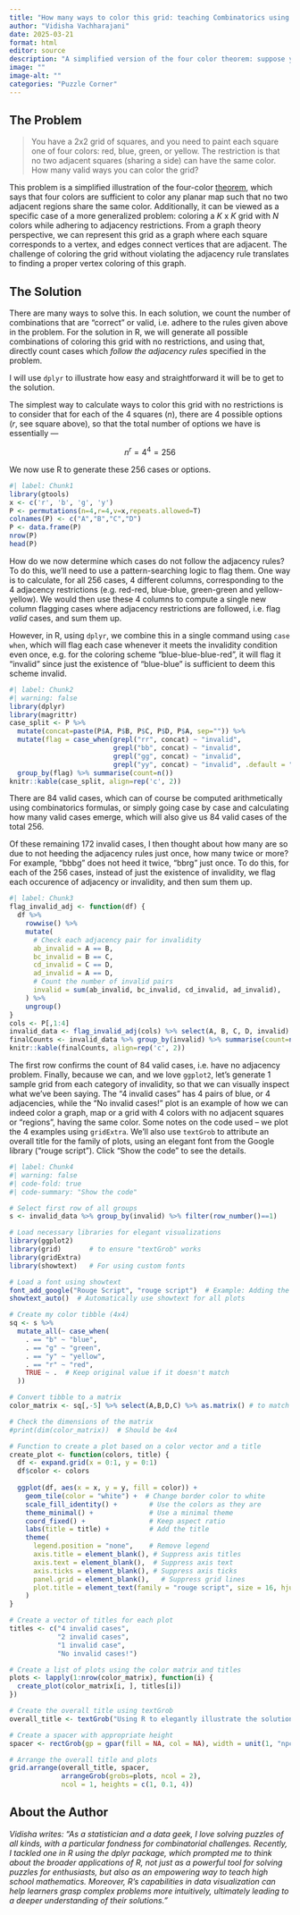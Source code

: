 ```yaml
---
title: "How many ways to color this grid: teaching Combinatorics using R"
author: "Vidisha Vachharajani"
date: 2025-03-21
format: html
editor: source
description: "A simplified version of the four color theorem: suppose you have a 2x2 grid of squares, and you need to paint each square one of four colors: red, blue, green, or yellow. The restriction is that no two adjacent squares (sharing a side) can have the same color. How many valid ways you can color the grid"
image: ""
image-alt: ""
categories: "Puzzle Corner"
---
```


## The Problem

> You have a 2x2 grid of squares, and you need to paint each square one of four colors: red, blue, green, or yellow. The restriction is that no two adjacent squares (sharing a side) can have the same color. How many valid ways you can color the grid?

This problem is a simplified illustration of the four-color [theorem](https://en.wikipedia.org/wiki/Four_color_theorem), which says that four colors are sufficient to color any planar map such that no two adjacent regions share the same color. Additionally, it can be viewed as a specific case of a more generalized problem: coloring a $K$ x $K$ grid with $N$ colors while adhering to adjacency restrictions. From a graph theory perspective, we can represent this grid as a graph where each square corresponds to a vertex, and edges connect vertices that are adjacent. The challenge of coloring the grid without violating the adjacency rule translates to finding a proper vertex coloring of this graph.

## The Solution

There are many ways to solve this. In each solution, we count the number of combinations that are "correct" or valid, i.e. adhere to the rules given above in the problem. For the solution in R, we will generate all possible combinations of coloring this grid with no restrictions, and using that, directly count cases which *follow the adjacency rules* specified in the problem.

I will use `dplyr` to illustrate how easy and straightforward it will be to get to the solution.

The simplest way to calculate ways to color this grid with no restrictions is to consider that for each of the $4$ squares ($n$), there are $4$ possible options ($r$, see square above), so that the total number of options we have is essentially —

$$
n^r = 4^4 = 256
$$

We now use R to generate these $256$ cases or options.

```r
#| label: Chunk1
library(gtools)
x <- c('r', 'b', 'g', 'y')
P <- permutations(n=4,r=4,v=x,repeats.allowed=T) 
colnames(P) <- c("A","B","C","D")
P <- data.frame(P)
nrow(P)
head(P)
```

How do we now determine which cases do not follow the adjacency rules? To do this, we'll need to use a pattern-searching logic to flag them. One way is to calculate, for all $256$ cases, $4$ different columns, corresponding to the $4$ adjacency restrictions (e.g. red-red, blue-blue, green-green and yellow-yellow). We would then use these $4$ columns to compute a single new column flagging cases where adjacency restrictions are followed, i.e. flag *valid* cases, and sum them up.

However, in R, using `dplyr`, we combine this in a single command using `case when`, which will flag each case whenever it meets the invalidity condition even once, e.g. for the coloring scheme "blue-blue-blue-red", it will flag it "invalid" since just the existence of "blue-blue" is sufficient to deem this scheme invalid.

```r
#| label: Chunk2
#| warning: false
library(dplyr)
library(magrittr)
case_split <- P %>% 
  mutate(concat=paste(P$A, P$B, P$C, P$D, P$A, sep="")) %>%
  mutate(flag = case_when(grepl("rr", concat) ~ "invalid", 
                          grepl("bb", concat) ~ "invalid", 
                          grepl("gg", concat) ~ "invalid", 
                          grepl("yy", concat) ~ "invalid", .default = "valid")) %>%
  group_by(flag) %>% summarise(count=n())
knitr::kable(case_split, align=rep('c', 2))
```

There are $84$ valid cases, which can of course be computed arithmetically using combinatorics formulas, or simply going case by case and calculating how many valid cases emerge, which will also give us $84$ valid cases of the total $256$.

Of these remaining $172$ invalid cases, I then thought about how many are so due to not heeding the adjacency rules just once, how many twice or more? For example, "bbbg" does not heed it twice, "bbrg" just once. To do this, for each of the $256$ cases, instead of just the existence of invalidity, we flag each occurence of adjacency or invalidity, and then sum them up.

```r
#| label: Chunk3
flag_invalid_adj <- function(df) {
  df %>%
    rowwise() %>%
    mutate(
      # Check each adjacency pair for invalidity
      ab_invalid = A == B,
      bc_invalid = B == C,
      cd_invalid = C == D,
      ad_invalid = A == D,
      # Count the number of invalid pairs
      invalid = sum(ab_invalid, bc_invalid, cd_invalid, ad_invalid),
    ) %>%
    ungroup() 
}
cols <- P[,1:4]
invalid_data <- flag_invalid_adj(cols) %>% select(A, B, C, D, invalid)
finalCounts <- invalid_data %>% group_by(invalid) %>% summarise(count=n())
knitr::kable(finalCounts, align=rep('c', 2))
```

The first row confirms the count of $84$ valid cases, i.e. have no adjacency problem. Finally, because we can, and we love `ggplot2`, let's generate 1 sample grid from each category of invalidity, so that we can visually inspect what we've been saying. The "4 invalid cases" has 4 pairs of blue, or 4 adjacencies, while the "No invalid cases!" plot is an example of how we can indeed color a graph, map or a grid with 4 colors with no adjacent squares or "regions", having the same color. Some notes on the code used – we plot the 4 examples using `gridExtra`. We'll also use `textGrob` to attribute an overall title for the family of plots, using an elegant font from the Google library ("rouge script"). Click "Show the code" to see the details.

```r
#| label: Chunk4
#| warning: false
#| code-fold: true
#| code-summary: "Show the code"

# Select first row of all groups
s <- invalid_data %>% group_by(invalid) %>% filter(row_number()==1)

# Load necessary libraries for elegant visualizations
library(ggplot2)
library(grid)       # to ensure "textGrob" works
library(gridExtra)  
library(showtext)   # For using custom fonts

# Load a font using showtext
font_add_google("Rouge Script", "rouge script")  # Example: Adding the "Lobster" font
showtext_auto()  # Automatically use showtext for all plots

# Create my color tibble (4x4)
sq <- s %>% 
  mutate_all(~ case_when(
    . == "b" ~ "blue",
    . == "g" ~ "green",
    . == "y" ~ "yellow",
    . == "r" ~ "red",
    TRUE ~ .  # Keep original value if it doesn't match
  ))

# Convert tibble to a matrix
color_matrix <- sq[,-5] %>% select(A,B,D,C) %>% as.matrix() # to match the coloring order of ggplot2

# Check the dimensions of the matrix
#print(dim(color_matrix))  # Should be 4x4

# Function to create a plot based on a color vector and a title
create_plot <- function(colors, title) {
  df <- expand.grid(x = 0:1, y = 0:1)
  df$color <- colors
  
  ggplot(df, aes(x = x, y = y, fill = color)) +
    geom_tile(color = "white") +  # Change border color to white
    scale_fill_identity() +        # Use the colors as they are
    theme_minimal() +              # Use a minimal theme
    coord_fixed() +                # Keep aspect ratio
    labs(title = title) +          # Add the title
    theme(
      legend.position = "none",    # Remove legend
      axis.title = element_blank(), # Suppress axis titles
      axis.text = element_blank(),  # Suppress axis text
      axis.ticks = element_blank(), # Suppress axis ticks
      panel.grid = element_blank(),   # Suppress grid lines
      plot.title = element_text(family = "rouge script", size = 16, hjust = 0.5)  # Use the custom font for the title
    )
}

# Create a vector of titles for each plot
titles <- c("4 invalid cases", 
            "2 invalid cases", 
            "1 invalid case", 
            "No invalid cases!")

# Create a list of plots using the color matrix and titles
plots <- lapply(1:nrow(color_matrix), function(i) {
  create_plot(color_matrix[i, ], titles[i])
})

# Create the overall title using textGrob 
overall_title <- textGrob("Using R to elegantly illustrate the solution to a Combinatorics puzzle", gp = gpar(fontsize = 20, fontfamily = "rouge script"))

# Create a spacer with appropriate height
spacer <- rectGrob(gp = gpar(fill = NA, col = NA), width = unit(1, "npc"), height = unit(0.5, "lines"))

# Arrange the overall title and plots
grid.arrange(overall_title, spacer, 
             arrangeGrob(grobs=plots, ncol = 2), 
             ncol = 1, heights = c(1, 0.1, 4))
```

## About the Author



*Vidisha writes: "As a statistician and a data geek, I love solving puzzles of all kinds, with a particular fondness for combinatorial challenges. Recently, I tackled one in R using the dplyr package, which prompted me to think about the broader applications of R, not just as a powerful tool for solving puzzles for enthusiasts, but also as an empowering way to teach high school mathematics. Moreover, R's capabilities in data visualization can help learners grasp complex problems more intuitively, ultimately leading to a deeper understanding of their solutions."*
